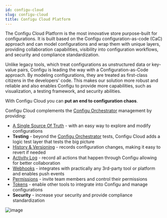 ```yaml
---
id: configu-cloud
slug: configu-cloud
title: Configu Cloud Platform
---
```


The Configu Cloud Platform is the most innovative store purpose-built for configurations.
It is built based on the Configu configuration-as-code (CaC) approach and can model configurations and wrap them with unique layers, providing collaboration capabilities, visibility into configuration workflows, 
and security and compliance standardization.
 
Unlike legacy tools, which treat configurations as unstructured data or key-value pairs, Configu is leading the way with a Configuration-as-Code approach. By modeling configurations, 
they are treated as first-class citizens in the developers' code. This makes our solution more robust and reliable and also enables Configu to provide more capabilities, such as visualization, a testing framework, and security abilities.

With Configu Cloud you can **put an end to configuration chaos**.

Configu Cloud complements the [Configu Orchestrator](/configu-orchestrator) management by providing:

- [A Single Source Of Truth](/configs) - with an easy way to explore and modify configurations
- **Testing** - beyond the [Configu Orchestrator](/configu-orchestrator) tests, Configu Cloud adds a logic test layer that tests the big picture
- [History & Versioning](/configs/#configs-history) - records configuration changes, making it easy to revert if needed
- [Activity Log](/audit-log) - record all actions that happen through Configu allowing for better collaboration
- [Webhooks](/webhooks) - integrates with practically any 3rd-party tool or platform and enables push events
- [Permissions](/settings/#organization-members) - invite team members and control their permissions
- [Tokens](/settings/#organization-tokens) -  enable other tools to integrate into Configu and manage configurations
- **Security** - increase your security and provide compliance standardization

![image](./img/configu-cloud.png)

